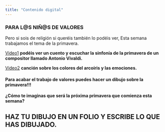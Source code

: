 ```yaml
---
title: "Contenido digital"
---
```


### PARA L@S NIÑ@S DE VALORES
Pero si sois de religión si queréis también lo podéis ver, Esta semana trabajamos el tema de la primavera.

[Video1](https://youtu.be/kwCnBYs2QvA)
**podéis ver un cuento y escuchar la sinfonía de la primavera de un compositor llamado Antonio Vivaldi.**

[Video2](https://youtu.be/65uVBc6YKmQ)
**canción sobre los colores del arcoíris y las emociones.**


#### Para acabar el trabajo de valores puedes hacer un dibujo sobre la primavera!!!
 
**¿Cómo te imaginas que será la próxima primavera que comienza esta semana? **

## HAZ TU DIBUJO EN UN FOLIO Y ESCRIBE LO QUE HAS DIBUJADO. 
